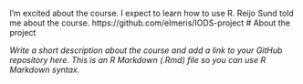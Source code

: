 I'm excited about the course. I expect to learn how to use R. Reijo Sund told me about the course. https://github.com/elmeris/IODS-project
# About the project

*Write a short description about the course and add a link to your GitHub repository here. This is an R Markdown (.Rmd) file so you can use R Markdown syntax.*

